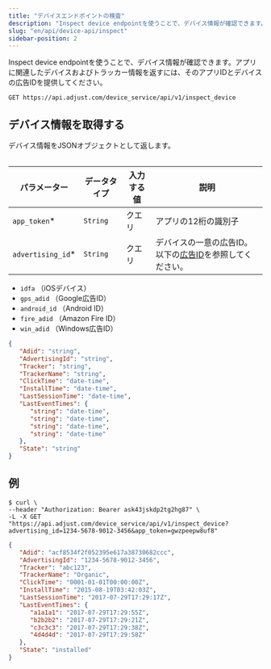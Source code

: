 ```yaml
---
title: "デバイスエンドポイントの検査"
description: "Inspect device endpointを使うことで、デバイス情報が確認できます。アプリに関連したデバイスおよびトラッカー情報を返すには、そのアプリIDとデバイスの広告IDを提供してください。"
slug: "en/api/device-api/inspect"
sidebar-position: 2
---
```

Inspect device endpointを使うことで、デバイス情報が確認できます。アプリに関連したデバイスおよびトラッカー情報を返すには、そのアプリIDとデバイスの広告IDを提供してください。

```http
GET https://api.adjust.com/device_service/api/v1/inspect_device
```

デバイス情報を取得する
-----------

デバイス情報をJSONオブジェクトとして返します。
<table> 

|       パラメーター        |  データタイプ  | 入力する値 |                         説明                         |
|---------------------|----------|-------|----------------------------------------------------|
| `app_token`\*      | `String` | クエリ   | アプリの12桁の識別子                                        |
| `advertising_id`\* | `String` | クエリ   | デバイスの一意の広告ID。以下の[広告ID](#advertising-ids)を参照してください。 |

</Table> <accordion title="広告ID"> 

* `idfa` （iOSデバイス）
* `gps_adid` （Google広告ID）
* `android_id` （Android ID）
* `fire_adid` （Amazon Fire ID）
* `win_adid` （Windows広告ID）

</Accordion> 

```json
{
   "Adid": "string",
   "AdvertisingId": "string",
   "Tracker": "string",
   "TrackerName": "string",
   "ClickTime": "date-time",
   "InstallTime": "date-time",
   "LastSessionTime": "date-time",
   "LastEventTimes": {
      "string": "date-time",
      "string": "date-time",
      "string": "date-time",
      "string": "date-time"
   },
   "State": "string"
}
```

例
---

```console
$ curl \
--header "Authorization: Bearer ask43jskdp2tg2hg87" \
-L -X GET "https://api.adjust.com/device_service/api/v1/inspect_device?advertising_id=1234-5678-9012-3456&app_token=gwzpeepw8uf8"
```

```json
{
   "Adid": "acf8534f2f052395e617a38730682ccc",
   "AdvertisingId": "1234-5678-9012-3456",
   "Tracker": "abc123",
   "TrackerName": "Organic",
   "ClickTime": "0001-01-01T00:00:00Z",
   "InstallTime": "2015-08-19T03:42:03Z",
   "LastSessionTime": "2017-07-29T17:29:17Z",
   "LastEventTimes": {
      "a1a1a1": "2017-07-29T17:29:55Z",
      "b2b2b2": "2017-07-29T17:29:21Z",
      "c3c3c3": "2017-07-29T17:29:38Z",
      "4d4d4d": "2017-07-29T17:29:58Z"
   },
   "State": "installed"
}
```

